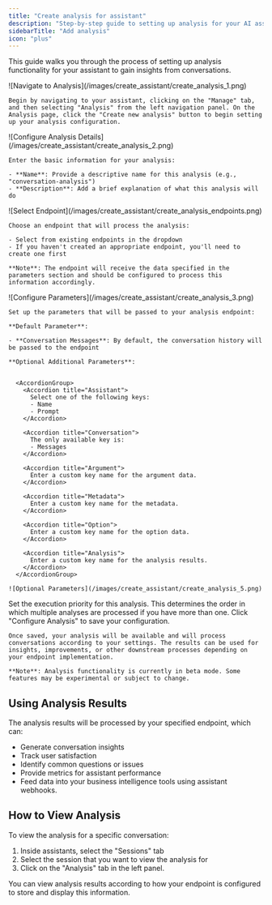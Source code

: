 ```yaml
---
title: "Create analysis for assistant"
description: "Step-by-step guide to setting up analysis for your AI assistant"
sidebarTitle: "Add analysis"
icon: "plus"
---
```


This guide walks you through the process of setting up analysis functionality for your assistant to gain insights from conversations.

<Steps>
  <Step title="Navigate to Analysis Section and Create New Analysis">
    ![Navigate to Analysis](/images/create_assistant/create_analysis_1.png)

    Begin by navigating to your assistant, clicking on the "Manage" tab, and then selecting "Analysis" from the left navigation panel. On the Analysis page, click the "Create new analysis" button to begin setting up your analysis configuration.

  </Step>

  <Step title="Configure Analysis Details">
    ![Configure Analysis Details](/images/create_assistant/create_analysis_2.png)

    Enter the basic information for your analysis:

    - **Name**: Provide a descriptive name for this analysis (e.g., "conversation-analysis")
    - **Description**: Add a brief explanation of what this analysis will do

  </Step>

  <Step title="Select Endpoint">
    ![Select Endpoint](/images/create_assistant/create_analysis_endpoints.png)

    Choose an endpoint that will process the analysis:

    - Select from existing endpoints in the dropdown
    - If you haven't created an appropriate endpoint, you'll need to create one first

    **Note**: The endpoint will receive the data specified in the parameters section and should be configured to process this information accordingly.

  </Step>

  <Step title="Configure Parameters">
    ![Configure Parameters](/images/create_assistant/create_analysis_3.png)

    Set up the parameters that will be passed to your analysis endpoint:

    **Default Parameter**:

    - **Conversation Messages**: By default, the conversation history will be passed to the endpoint

    **Optional Additional Parameters**:


      <AccordionGroup>
        <Accordion title="Assistant">
          Select one of the following keys:
          - Name
          - Prompt
        </Accordion>

        <Accordion title="Conversation">
          The only available key is:
          - Messages
        </Accordion>

        <Accordion title="Argument">
          Enter a custom key name for the argument data.
        </Accordion>

        <Accordion title="Metadata">
          Enter a custom key name for the metadata.
        </Accordion>

        <Accordion title="Option">
          Enter a custom key name for the option data.
        </Accordion>

        <Accordion title="Analysis">
          Enter a custom key name for the analysis results.
        </Accordion>
      </AccordionGroup>

    ![Optional Parameters](/images/create_assistant/create_analysis_5.png)

  </Step>

<Step title="Set Execution Priority">
  Set the execution priority for this analysis. This determines the order in
  which multiple analyses are processed if you have more than one.
</Step>

  <Step title="Save Your Configuration">
    Click "Configure Analysis" to save your configuration.

    Once saved, your analysis will be available and will process conversations according to your settings. The results can be used for insights, improvements, or other downstream processes depending on your endpoint implementation.

    **Note**: Analysis functionality is currently in beta mode. Some features may be experimental or subject to change.

  </Step>
</Steps>

## Using Analysis Results

The analysis results will be processed by your specified endpoint, which can:

- Generate conversation insights
- Track user satisfaction
- Identify common questions or issues
- Provide metrics for assistant performance
- Feed data into your business intelligence tools using assistant webhooks.

## How to View Analysis

To view the analysis for a specific conversation:

1. Inside assistants, select the "Sessions" tab
2. Select the session that you want to view the analysis for
3. Click on the "Analysis" tab in the left panel.

You can view analysis results according to how your endpoint is configured to store and display this information.

